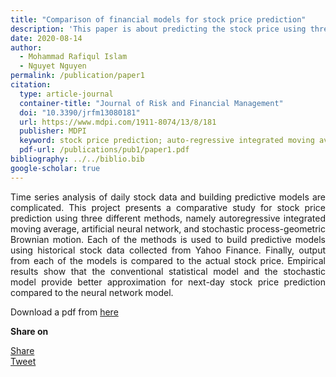 ```yaml
---
title: "Comparison of financial models for stock price prediction"
description: 'This paper is about predicting the stock price using three different methods'  
date: 2020-08-14
author:
  - Mohammad Rafiqul Islam
  - Nguyet Nguyen
permalink: /publication/paper1 
citation: 
  type: article-journal
  container-title: "Journal of Risk and Financial Management"
  doi: "10.3390/jrfm13080181"
  url: https://www.mdpi.com/1911-8074/13/8/181
  publisher: MDPI
  keyword: stock price prediction; auto-regressive integrated moving average; artificial neural network; stochastic process-geometric Brownian motion; financial models
  pdf-url: /publications/pub1/paper1.pdf
bibliography: ../../biblio.bib
google-scholar: true
---  
```

<script async src="https://pagead2.googlesyndication.com/pagead/js/adsbygoogle.js?client=ca-pub-6878992848042528"
     crossorigin="anonymous"></script>  


<p style="text-align: justify">
 Time series analysis of daily stock data and building predictive models are complicated. This project presents a comparative study for stock price prediction using three different methods, namely autoregressive integrated moving average, artificial neural network, and stochastic process-geometric Brownian motion. Each of the methods is used to build predictive models using historical stock data collected from Yahoo Finance. Finally, output from each of the models is compared to the actual stock price. Empirical results show that the conventional statistical model and the stochastic model provide better approximation for next-day stock price prediction compared to the neural network model.
</p>  

Download a pdf from [here](/publication/pub1/paper1.pdf)  

**Share on**  

<div id="fb-root"></div>
<script async defer crossorigin="anonymous"
 src="https://connect.facebook.net/en_US/sdk.js#xfbml=1&version=v20.0"></script>
 
<div class="share-buttons">
<div class="fb-share-button" data-href="https://mrislambd.github.io/publications/pub1"
data-layout="button_count" data-size="small"><a target="_blank" 
 href="https://www.facebook.com/sharer/sharer.php?u=https%3A%2F%2Fmrislambd.github.io%2Fpublications%2Fpub1&amp;src=sdkpreparse" 
 class="fb-xfbml-parse-ignore">Share</a></div>

<script src="https://platform.linkedin.com/in.js" type="text/javascript">lang: en_US</script>
<script type="IN/Share" data-url="https://mrislambd.github.io/publications/pub1"></script> 
 
<a href="https://twitter.com/share?ref_src=twsrc%5Etfw" class="twitter-share-button" 
 data-url="https://mrislambd.github.io/publications/pub1" data-show-count="true">Tweet</a>
<script async src="https://platform.twitter.com/widgets.js" charset="utf-8"></script>
</div>




